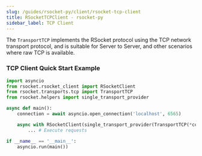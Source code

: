 ```yaml
---
slug: /guides/rsocket-py/client/rsocket-tcp-client
title: RSocketTCPClient - rsocket-py
sidebar_label: TCP Client
---
```


The `TransportTCP` implements the RSocket protocol using the TCP network transport protocol,
and is suitable for Server to Server, and other scenarios where raw TCP is available.


### TCP Client Quick Start Example

```py
import asyncio
from rsocket.rsocket_client import RSocketClient
from rsocket.transports.tcp import TransportTCP
from rsocket.helpers import single_transport_provider

async def main():
    connection = await asyncio.open_connection('localhost', 6565)

    async with RSocketClient(single_transport_provider(TransportTCP(*connection))) as client:
        ... # Execute requests

if __name__ == '__main__':
    asyncio.run(main())
```
